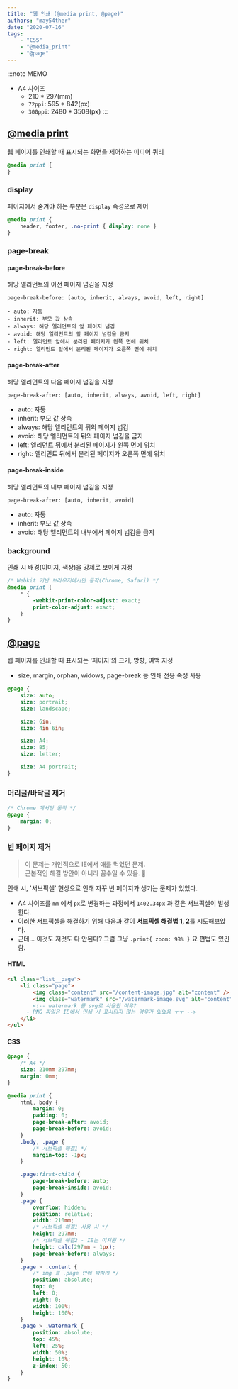 ```yaml
---
title: "웹 인쇄 (@media print, @page)"
authors: "may54ther"
date: "2020-07-16"
tags:
    - "CSS"
    - "@media_print"
    - "@page"
---
```


:::note MEMO

-   A4 사이즈
    -   210 \* 297(mm)
    -   `72ppi`: 595 \* 842(px)
    -   `300ppi`: 2480 \* 3508(px)
        :::

## [@media print](https://developer.mozilla.org/en-US/docs/Web/CSS/CSS_media_queries/Printing)

웹 페이지를 인쇄할 때 표시되는 화면을 제어하는 미디어 쿼리

```css
@media print {
}
```

### display

페이지에서 숨겨야 하는 부분은 `display` 속성으로 제어

```css
@media print {
	header,	footer,	.no-print { display: none }
}
```

### page-break

#### page-break-before

해당 엘리먼트의 이전 페이지 넘김을 지정

```
page-break-before: [auto, inherit, always, avoid, left, right]
```

    - auto: 자동
    - inherit: 부모 값 상속
    - always: 해당 엘리먼트의 앞 페이지 넘김
    - avoid: 해당 엘리먼트의 앞 페이지 넘김을 금지
    - left: 엘리먼트 앞에서 분리된 페이지가 왼쪽 면에 위치
    - right: 엘리먼트 앞에서 분리된 페이지가 오른쪽 면에 위치

#### page-break-after

해당 엘리먼트의 다음 페이지 넘김을 지정

```
page-break-after: [auto, inherit, always, avoid, left, right]
```

-   auto: 자동
-   inherit: 부모 값 상속
-   always: 해당 엘리먼트의 뒤의 페이지 넘김
-   avoid: 해당 엘리먼트의 뒤의 페이지 넘김을 금지
-   left: 엘리먼트 뒤에서 분리된 페이지가 왼쪽 면에 위치
-   right: 엘리먼트 뒤에서 분리된 페이지가 오른쪽 면에 위치

#### page-break-inside

해당 엘리먼트의 내부 페이지 넘김을 지정

```
page-break-after: [auto, inherit, avoid]
```

-   auto: 자동
-   inherit: 부모 값 상속
-   avoid: 해당 엘리먼트의 내부에서 페이지 넘김을 금지

### background

인쇄 시 배경(이미지, 색상)을 강제로 보이게 지정

```css
/* Webkit 기반 브라우저에서만 동작(Chrome, Safari) */
@media print {
	* {
		-webkit-print-color-adjust: exact;
		print-color-adjust: exact;
	}
}
```

## [@page](https://developer.mozilla.org/en-US/docs/Web/CSS/@page)

웹 페이지를 인쇄할 때 표시되는 '페이지'의 크기, 방향, 여백 지정

-   size, margin, orphan, widows, page-break 등 인쇄 전용 속성 사용

```css
@page {
	size: auto;
	size: portrait;
	size: landscape;

	size: 6in;
	size: 4in 6in;

	size: A4;
	size: B5;
	size: letter;

	size: A4 portrait;
}
```

### 머리글/바닥글 제거

```css
/* Chrome 에서만 동작 */
@page {
	margin: 0;
}
```

### 빈 페이지 제거

> 이 문제는 개인적으로 IE에서 애를 먹었던 문제.  
> 근본적인 해결 방안이 아니라 꼼수일 수 있음. 🤣

인쇄 시, '서브픽셀' 현상으로 인해 자꾸 빈 페이지가 생기는 문제가 있었다.

-   A4 사이즈를 `mm` 에서 `px`로 변경하는 과정에서 `1402.34px` 과 같은 서브픽셀이 발생한다.
-   이러한 서브픽셀을 해결하기 위해 다음과 같이 **서브픽셀 해결법 1, 2**를 시도해보았다.
-   근데... 이것도 저것도 다 안된다? 그럼 그냥 `.print{ zoom: 98% }` 요 편법도 있긴 함.

#### HTML

```html
<ul class="list__page">
	<li class="page">
		<img class="content" src="/content-image.jpg" alt="content" />
		<img class="watermark" src="/watermark-image.svg" alt="content" />
		<!-- watermark 를 svg로 사용한 이유?
      - PNG 파일은 IE에서 인쇄 시 표시되지 않는 경우가 있었음 ㅜㅜ -->
	</li>
</ul>
```

#### CSS

```css
@page {
	/* A4 */
	size: 210mm 297mm;
	margin: 0mm;
}

@media print {
	html, body {
		margin: 0;
		padding: 0;
		page-break-after: avoid;
		page-break-before: avoid;
	}
	.body, .page {
	    /* 서브픽셀 해결1 */
		margin-top: -1px;
	}

	.page:first-child {
		page-break-before: auto;
		page-break-inside: avoid;
	}
	.page {
		overflow: hidden;
		position: relative;
		width: 210mm;
		/* 서브픽셀 해결1 사용 시 */
		height: 297mm;
		/* 서브픽셀 해결2 - IE는 미지원 */
		height: calc(297mm - 1px);
		page-break-before: always;
	}
	.page > .content {
		/* img 를 .page 안에 꽉차게 */
		position: absolute;
		top: 0;
		left: 0;
		right: 0;
		width: 100%;
		height: 100%;
	}
	.page > .watermark {
		position: absolute;
		top: 45%;
		left: 25%;
		width: 50%;
		height: 10%;
		z-index: 50;
	}
}
```
